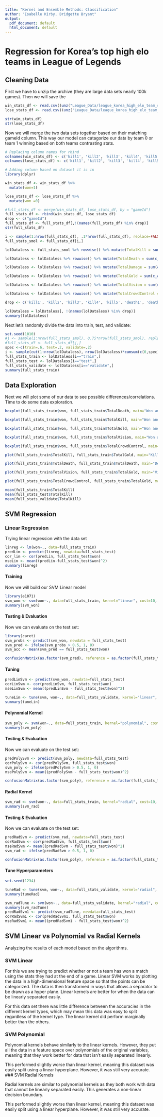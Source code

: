```yaml
---
title: "Kernel and Ensemble Methods: Classification"
author: "Isabelle Kirby, Bridgette Bryant"
output:
  pdf_document: default
  html_document: default
---
```


# Regression for Korea's top high elo teams in League of Legends

<description here> 


## Cleaning Data

First we have to unzip the archive (they are large data sets nearly 100k games). Then we will save the


```r

win_stats_df <- read.csv((unz("League_Data/league_korea_high_elo_team_stats.zip", "win_team_stats.csv")))
lose_stats_df <- read.csv((unz("League_Data/league_korea_high_elo_team_stats.zip", "lose_team_stats.csv")))

str(win_stats_df)
str(lose_stats_df)

```

Now we will merge the two data sets together based on their matching gameId column. This way our model can catagorize our data by team 0 or team 1 winning based on both teams contrasting stats.
```r
# Replacing column names for rbind
colnames(win_stats_df) <- c('kill1', 'kill2', 'kill3', 'kill4', 'kill5', 'death1', 'death2', 'death3', 'death4', 'death5', 'totalDamageDealtToChampions1', 'totalDamageDealtToChampions2', 'totalDamageDealtToChampions3', 'totalDamageDealtToChampions4', 'totalDamageDealtToChampions5', 'goldEarned1', 'goldEarned2', 'goldEarned3', 'goldEarned4', 'goldEarned5', 'visionScore1', 'visionScore2', 'visionScore3', 'visionScore4', 'visionScore5', 'totalTimeCrowdControlDealt1', 'totalTimeCrowdControlDealt2', 'totalTimeCrowdControlDealt3', 'totalTimeCrowdControlDealt4', 'totalTimeCrowdControlDealt5', 'gameId')
colnames(lose_stats_df) <- c('kill1', 'kill2', 'kill3', 'kill4', 'kill5', 'death1', 'death2', 'death3', 'death4', 'death5', 'totalDamageDealtToChampions1', 'totalDamageDealtToChampions2', 'totalDamageDealtToChampions3', 'totalDamageDealtToChampions4', 'totalDamageDealtToChampions5', 'goldEarned1', 'goldEarned2', 'goldEarned3', 'goldEarned4', 'goldEarned5', 'visionScore1', 'visionScore2', 'visionScore3', 'visionScore4', 'visionScore5', 'totalTimeCrowdControlDealt1', 'totalTimeCrowdControlDealt2', 'totalTimeCrowdControlDealt3', 'totalTimeCrowdControlDealt4', 'totalTimeCrowdControlDealt5', 'gameId')

# Adding column based on dataset it is in
library(dplyr)

win_stats_df <- win_stats_df %>%
  mutate(won=1)

lose_stats_df <- lose_stats_df %>%
  mutate(won =0)

#full_stats_df <- merge(win_stats_df, lose_stats_df, by = "gameId")
full_stats_df <- rbind(win_stats_df, lose_stats_df)
drop <- c("gameId")
full_stats_df <- full_stats_df[,!(names(full_stats_df) %in% drop)]
str(full_stats_df)
```
```r
i <- sample(1:nrow(full_stats_df), .1*nrow(full_stats_df), replace=FALSE)
full_stats_smol <- full_stats_df[i,]

lolDataless <- full_stats_smol %>% rowwise() %>% mutate(TotalKill = sum(c_across(kill1:kill5)))

lolDataless <- lolDataless %>% rowwise() %>% mutate(TotalDeath = sum(c_across(death1:death5)))

lolDataless <- lolDataless %>% rowwise() %>% mutate(TotalDamage = sum(c_across(totalDamageDealtToChampions1:totalDamageDealtToChampions5)))

lolDataless <- lolDataless %>% rowwise() %>% mutate(TotalGold = sum(c_across(goldEarned1:goldEarned5)))

lolDataless <- lolDataless %>% rowwise() %>% mutate(TotalVision = sum(c_across(visionScore1:visionScore5)))

lolDataless <- lolDataless %>% rowwise() %>% mutate(TotalCrowdControl = sum(c_across(totalTimeCrowdControlDealt1:totalTimeCrowdControlDealt5)))

drop <- c('kill1', 'kill2', 'kill3', 'kill4', 'kill5', 'death1', 'death2', 'death3', 'death4', 'death5', 'totalDamageDealtToChampions1', 'totalDamageDealtToChampions2', 'totalDamageDealtToChampions3', 'totalDamageDealtToChampions4', 'totalDamageDealtToChampions5', 'goldEarned1', 'goldEarned2', 'goldEarned3', 'goldEarned4', 'goldEarned5', 'visionScore1', 'visionScore2', 'visionScore3', 'visionScore4', 'visionScore5', 'totalTimeCrowdControlDealt1', 'totalTimeCrowdControlDealt2', 'totalTimeCrowdControlDealt3', 'totalTimeCrowdControlDealt4', 'totalTimeCrowdControlDealt5')

lolDataless = lolDataless[, !(names(lolDataless) %in% drop)]
summary(lolDataless)
```

Next let's randomly divide the data into train, test, and validate:

```r
set.seed(1010)
#j <- sample(1:nrow(full_stats_smol), 0.75*nrow(full_stats_smol), replace=FALSE)
#full_stats_df <- full_stats_df[j,]
spec <-c(train=.6, test=.2, validate=.2)
i <- sample(cut(1:nrow(lolDataless), nrow(lolDataless)*cumsum(c(0,spec)), labels=names(spec)))
full_stats_train <- lolDataless[i=="train",]
full_stats_test <- lolDataless[i=="test",]
full_stats_validate <- lolDataless[i=="validate",]
summary(full_stats_train)
```


## Data Exploration

Next we will plot some of our data to see possible differences/correlations. Time to do some data exploration.

```r
boxplot(full_stats_train$won, full_stats_train$TotalDeath, main="Won and Deaths", xlab="Won", ylab="Total Deaths", outline = FALSE, col = 'aquamarine')

boxplot(full_stats_train$won, full_stats_train$TotalKill, main="Won and kills", xlab="Won", ylab="Total kills", outline = FALSE, col = 'azure')

boxplot(full_stats_train$won, full_stats_train$TotalGold, main="Won and Gold Earned", xlab="Won", ylab="Total Gold Earned", outline = FALSE, col = 'beige')

boxplot(full_stats_train$won, full_stats_train$TotalVision, main="Won and Vision Score", xlab="Won", ylab="Total Vision Score", outline = FALSE, col = 'bisque')

boxplot(full_stats_train$won, full_stats_train$TotalCrowdControl, main="Won and totalTimeCrowdControlDealt", xlab="Won", ylab="Total totalTimeCrowdControlDealt", outline = FALSE, col='red')

plot(full_stats_train$TotalKill, full_stats_train$TotalGold, main="Kills and Gold Earned", xlab="Kills", ylab="Total Gold Earned", col = rep(1:6))

plot(full_stats_train$TotalDeath, full_stats_train$TotalDeath, main="Deaths and Gold Earned", xlab="Deaths", ylab="Total Gold Earned", col = rep(6:12))

plot(full_stats_train$TotalVision, full_stats_train$TotalGold, main="Vision Score and Gold Earned", xlab="Vision Score", ylab="Total Gold Earned", col = rep(12:18))

plot(full_stats_train$TotalCrowdControl, full_stats_train$TotalGold, main="totalTimeCrowdControlDealt and Gold Earned", xlab="totalTimeCrowdControlDealt", ylab="Total Gold Earned", col = rep(18:24))

mean(full_stats_train$TotalKill)
mean(full_stats_test$TotalKill)
mean(full_stats_validate$TotalKill)

```

## SVM Regression

### Linear Regression
Trying linear regression with the data set
```r
linreg <- lm(won~., data=full_stats_train)
predLin <- predict(linreg, newdata=full_stats_test)
cor_lin <- cor(predLin, full_stats_test$won)
mseLin <- mean((predLin-full_stats_test$won)^2)
summary(linreg)
```


#### Training

Now we will build our SVM Linear model
```r
library(e1071)
svm_won <- svm(won~., data=full_stats_train, kernel="linear", cost=10, scale=TRUE)
summary(svm_won)
```
#### Testing & Evaluation

Now we can evaluate on the test set:

```r
library(caret)
svm_probs <- predict(svm_won, newdata = full_stats_test)
svm_pred <- ifelse(svm_probs > 0.5, 1, 0)
svm_acc <- mean(svm_pred == full_stats_test$won)

confusionMatrix(as.factor(svm_pred), reference = as.factor(full_stats_test$won))
```

#### Tuning

```r
predLinSvm <- predict(svm_won, newdata=full_stats_test)
corLinSvm <- cor(predLinSvm, full_stats_test$won)
mseLinSvm <- mean((predLinSvm - full_stats_test$won)^2)

tuneLin <- tune(svm, won~., data=full_stats_validate, kernel="linear", ranges=list(cost=c(0.001, 0.01, 0.1, 1, 5, 10, 100)))
summary(tuneLin)
```

#### Polynomial Kernel

```r
svm_poly <- svm(won~., data=full_stats_train, kernel="polynomial", cost=10, scale=TRUE)
summary(svm_poly)
```
#### Testing & Evaluation

Now we can evaluate on the test set:

```r
predPolySvm <- predict(svm_poly, newdata=full_stats_test)
corPolySvm <- cor(predPolySvm, full_stats_test$won)
svm_poly <- ifelse(predPolySvm > 0.5, 1, 0)
msePolySvm <- mean((predPolySvm - full_stats_test$won)^2)

confusionMatrix(as.factor(svm_poly), reference = as.factor(full_stats_test$won))
```

#### Radial Kernel

```r
svm_rad <- svm(won~., data=full_stats_train, kernel="radial", cost=10, scale=TRUE)
summary(svm_rad)

```
#### Testing & Evaluation

Now we can evaluate on the test set:

```r
predRadSvm <- predict(svm_rad, newdata=full_stats_test)
corRadSvm <- cor(predRadSvm, full_stats_test$won)
mseRadSvm <- mean((predRadSvm - full_stats_test$won)^2)
svm_rad <- ifelse(predRadSvm > 0.5, 1, 0)

confusionMatrix(as.factor(svm_poly), reference = as.factor(full_stats_test$won))
```

#### Tune Hyperparameters

```r
set.seed(1234)

tuneRad <- tune(svm, won~., data=full_stats_validate, kernel="radial", ranges=list(cost=c(0.1,1,10,100,1000), gamma=c(0.5,1,2,3,4)))
summary(tuneRad)

svm_radTune <- svm(won~., data=full_stats_validate, kernel="radial", cost=100, gamma=0.5, scale=TRUE)
summary(svm_radTune)
predRadSvm1 <- predict(svm_radTune, newdata=full_stats_test)
corRadSvm1 <- cor(predRadSvm1, full_stats_test$won)
mseRadSvm1 <- mean((predRadSvm1 - full_stats_test$won)^2)
```




## SVM Linear vs Polynomial vs Radial Kernels
Analyzing the results of each model based on the algorithms.

### SVM Linear

For this we are trying to predict whether or not a team has won a match using the stats they had at the end of a game. Linear SVM works by plotting the data in a high-dimensional feature space so that the points can be categorized. The data is then transformed in ways that allows a separator to be drawn as a hyper plane. Linear kernels are better for when the data can be linearly separated easily.

For this data set there was little difference between the accuracies in the different kernel types, which may mean this data was easy to split regardless of the kernel type. The linear kernel did perform marginally better than the others.

### SVM Polynomial

Polynomial kernels behave similarly to the linear kernels. However, they put all the data in a feature space over polynomials of the original variables, meaning that they work better for data that isn't easily separated linearly.

This performed slightly worse than linear kernel, meaning this dataset was easily split using a linear hyperplane. However, it was still very accurate.
### SVM Radial Kernels

Radial kernels are similar to polynomial kernels as they both work with data that cannot be linearly separated easily. This generates a non-linear decision boundary.

This performed slightly worse than linear kernel, meaning this dataset was easily split using a linear hyperplane. However, it was still very accurate.
